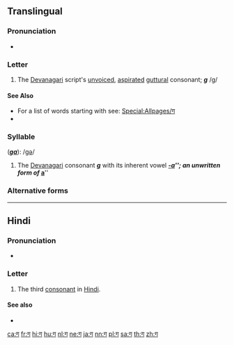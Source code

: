 {{character info/new}}
{{also|ग़|ॻ|ਗ}}
==Translingual==

===Pronunciation===
* {{IPA|/ɡə/|lang=mul}}

===Letter===
{{mul-Deva|ga}}

# The [[Devanagari]] script's [[unvoiced]], [[aspirated]] [[guttural]] consonant; '''''g''''' /g/

====See Also====
* For a list of words starting with {{mul-Deva|g}} see: [[Special:Allpages/ग]]
* {{list:Devanagari script letters/mul}}

===Syllable===
{{mul-syllable|sc=Deva|ग}} ('''''[[ga]]'''''): /[[gǝ]]/

# The [[Devanagari]] consonant {{l|mul|sc=Deva|ग}} '''''[[g]]''''' with its inherent vowel '''''[[-a]]'''''; an unwritten form of {{l|mul|sc=Deva|अ}} '''''[[a]]'''''

===Alternative forms===
{{pi-alt|Latn=ga}}

----

==Hindi==

===Pronunciation===
* {{IPA|/gə/|lang=hi}}

===Letter===
{{head|hi|letter}}

# The third [[consonant]] in [[Hindi]].

====See also====

* {{list:Devanagari script letters/hi}}

[[ca:ग]]
[[fr:ग]]
[[hi:ग]]
[[hu:ग]]
[[nl:ग]]
[[ne:ग]]
[[ja:ग]]
[[nn:ग]]
[[pl:ग]]
[[sa:ग]]
[[th:ग]]
[[zh:ग]]